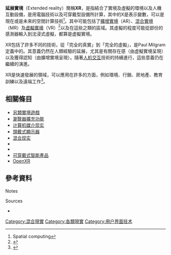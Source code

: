 {{NoteTA
|T=zh-cn:扩展现实;zh-hant:延展實境;
|1=zh-cn:扩展现实;zh-hant:延展實境;
}}
'''延展實境'''（Extended reality）簡稱'''XR'''，是指結合了實境及虛擬的環境以及人機互動設備，是用電腦技術以及可穿戴型設備所計算，其中的X是表示變數，可以是現在或是未來的空間計算技術<ref>Spatial computing</ref>{{Circular reference|date=October 2020}}。其中可能包括了[[擴增實境|擴增實境]]（AR）、[[混合现实|混合實境]]（MR）及[[虚拟现实|虚擬實境]]（VR）<ref>{{cite web | url=https://www.forrester.com/report/Breakout+Vendors+Virtual+And+Augmented+Reality/-/E-RES134187 | title=Breakout Vendors: Virtual And Augmented Reality | date=May 10, 2016 | accessdate=August 17, 2016 | author=J. P. Gownder | author2=Christopher Voce | author3=Michelle Mai | author4=Diane Lynch | archive-date=2021-03-01 | archive-url=https://web.archive.org/web/20210301184629/https://www.forrester.com/report/Breakout+Vendors+Virtual+And+Augmented+Reality/-/E-RES134187 }}</ref>以及在這些之類的區域。其虛擬的程度可能從部份的感測器輸入到沈浸式虛擬，都算是虚擬實境。

XR包括了許多不同的技術，從「完全的真實」到「完全的虛擬」，是Paul Milgram定義中的{{le|現實-虛擬連續系統|Reality–virtuality continuum}}。其意義仍然在人類經驗的延展，尤其是有關存在感（由虚擬實境呈現）以及獲得認知（由擴增實境呈現）。隨著[[人机交互|人机交互]]技術的持續進行，這些意義仍在繼續的演進。

XR是快速發展的領域，可以應用在許多的方面，例如環境、行銷、房地產、教育訓練以及遠端工作<ref>{{Cite journal|last=Chuah|first=Stephanie Hui-Wen|date=2018|title=Why and Who Will Adopt Extended Reality Technology? Literature Review, Synthesis, and Future Research Agenda|journal=SSRN Working Paper Series|doi=10.2139/ssrn.3300469|issn=1556-5068}}</ref>。
==相關條目==
* [[另類實境遊戲|另類實境遊戲]]
* [[瀏覽器擴充功能|瀏覽器擴充功能]]
* [[计算机媒介现实|计算机媒介现实]]
* [[頭戴式顯示器|頭戴式顯示器]]
* [[混合现实|混合现实]]
* {{le|現實-虛擬連續系統|Reality–virtuality continuum}}
* {{le|視覺觸覺混合實境|Visuo-haptic mixed reality}}
* [[可穿戴式智能產品|可穿戴式智能產品]]
* [[OpenXR|OpenXR]]
{{div col end}}

==參考資料==
;Notes
{{reflist}}
;Sources
* {{cite web|url=https://www.pwc.com/us/en/technology-forecast/augmented-reality/augmented-reality-road-ahead.html|title=The road ahead for augmented reality|work=pwc|author1=Vinod Baya|author2=Erik Sherman|access-date=2021-01-11|archive-date=2017-02-04|archive-url=https://web.archive.org/web/20170204155926/http://www.pwc.com/us/en/technology-forecast/augmented-reality/augmented-reality-road-ahead.html}}

{{Mixed reality}}

[[Category:混合現實|Category:混合現實]]
[[Category:各類現實|Category:各類現實]]
[[Category:用户界面技术|Category:用户界面技术]]